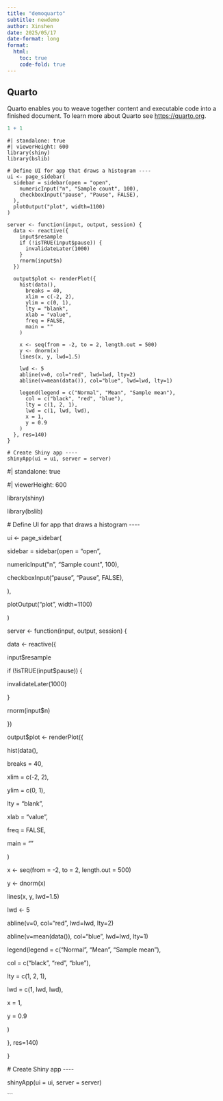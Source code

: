 ```yaml
---
title: "demoquarto"
subtitle: newdemo
author: Xinshen
date: 2025/05/17
date-format: long
format: 
  html:
    toc: true
    code-fold: true
---
```


## Quarto

Quarto enables you to weave together content and executable code into a finished document. To learn more about Quarto see <https://quarto.org>.

```r
1 + 1
```

```shinylive-r
#| standalone: true
#| viewerHeight: 600
library(shiny)
library(bslib)

# Define UI for app that draws a histogram ----
ui <- page_sidebar(
  sidebar = sidebar(open = "open",
    numericInput("n", "Sample count", 100),
    checkboxInput("pause", "Pause", FALSE),
  ),
  plotOutput("plot", width=1100)
)

server <- function(input, output, session) {
  data <- reactive({
    input$resample
    if (!isTRUE(input$pause)) {
      invalidateLater(1000)
    }
    rnorm(input$n)
  })
  
  output$plot <- renderPlot({
    hist(data(),
      breaks = 40,
      xlim = c(-2, 2),
      ylim = c(0, 1),
      lty = "blank",
      xlab = "value",
      freq = FALSE,
      main = ""
    )
    
    x <- seq(from = -2, to = 2, length.out = 500)
    y <- dnorm(x)
    lines(x, y, lwd=1.5)
    
    lwd <- 5
    abline(v=0, col="red", lwd=lwd, lty=2)
    abline(v=mean(data()), col="blue", lwd=lwd, lty=1)

    legend(legend = c("Normal", "Mean", "Sample mean"),
      col = c("black", "red", "blue"),
      lty = c(1, 2, 1),
      lwd = c(1, lwd, lwd),
      x = 1,
      y = 0.9
    )
  }, res=140)
}

# Create Shiny app ----
shinyApp(ui = ui, server = server)
```

#\| standalone: true

#\| viewerHeight: 600

library(shiny)

library(bslib)

\# Define UI for app that draws a histogram \-\-\--

ui \<- page_sidebar(

sidebar = sidebar(open = "open",

numericInput("n", "Sample count", 100),

checkboxInput("pause", "Pause", FALSE),

),

plotOutput("plot", width=1100)

)

server \<- function(input, output, session) {

data \<- reactive({

input\$resample

if (!isTRUE(input\$pause)) {

invalidateLater(1000)

}

rnorm(input\$n)

})

output\$plot \<- renderPlot({

hist(data(),

breaks = 40,

xlim = c(-2, 2),

ylim = c(0, 1),

lty = "blank",

xlab = "value",

freq = FALSE,

main = ""

)

x \<- seq(from = -2, to = 2, length.out = 500)

y \<- dnorm(x)

lines(x, y, lwd=1.5)

lwd \<- 5

abline(v=0, col="red", lwd=lwd, lty=2)

abline(v=mean(data()), col="blue", lwd=lwd, lty=1)

legend(legend = c("Normal", "Mean", "Sample mean"),

col = c("black", "red", "blue"),

lty = c(1, 2, 1),

lwd = c(1, lwd, lwd),

x = 1,

y = 0.9

)

}, res=140)

}

\# Create Shiny app \-\-\--

shinyApp(ui = ui, server = server)

\`\`\`
